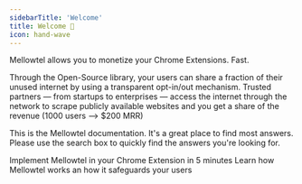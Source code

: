 ```yaml
---
sidebarTitle: 'Welcome'
title: Welcome 👋
icon: hand-wave
---
```


Mellowtel allows you to monetize your Chrome Extensions. Fast.

Through the Open-Source library, your users can share a fraction of their unused internet by using a transparent opt-in/out mechanism. Trusted partners — from startups to enterprises — access the internet through the network to scrape publicly available websites and you get a share of the revenue (1000 users —> $200 MRR)


This is the Mellowtel documentation. It's a great place to find most answers. Please use the search box to quickly find the answers you're looking for.

<CardGroup cols={2}>
    <Card title="Quickstart (5 minutes)" icon="rocket" href="/get-started/quickstart">
        Implement Mellowtel in your Chrome Extension in 5 minutes
    </Card>
    <Card title="Learn Concepts" icon="graduation-cap" href="/concepts/user-experience">
        Learn how Mellowtel works an how it safeguards your users
    </Card>
</CardGroup>
